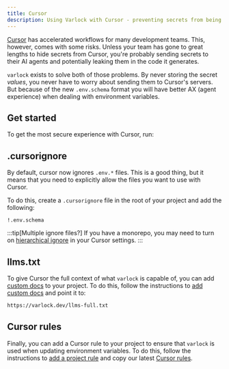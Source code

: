 ```yaml
---
title: Cursor
description: Using Varlock with Cursor - preventing secrets from being leaked to y
---
```



[Cursor](https://www.cursor.com/) has accelerated workflows for many development teams. This, however, comes with some risks. Unless your team has gone to great lengths to hide secrets from Cursor, you're probably sending secrets to their AI agents and potentially leaking them in the code it generates. 

`varlock` exists to solve both of those problems. By never storing the secret _values_, you never have to worry about sending them to Cursor's servers. But because of the new `.env.schema` format you will have better AX (agent experience) when dealing with environment variables. 

## Get started

To get the most secure experience with Cursor, run: 

<InitCommand />

## .cursorignore

By default, cursor now ignores `.env.*` files. This is a good thing, but it means that you need to explicitly allow the files you want to use with Cursor. 

To do this, create a `.cursorignore` file in the root of your project and add the following:

```
!.env.schema
```

:::tip[Multiple ignore files?]
If you have a monorepo, you may need to turn on [hierarchical ignore](https://docs.cursor.com/context/ignore-files#hierarchical-ignore) in your Cursor settings.
:::

## llms.txt

To give Cursor the full context of what `varlock` is capable of, you can add [custom docs](https://docs.cursor.com/context/@-symbols/@-docs) to your project. To do this, follow the instructions to [add custom docs](https://docs.cursor.com/context/@-symbols/@-docs#add-custom-docs) and point it to: 

```txt
https://varlock.dev/llms-full.txt
```

## Cursor rules

Finally, you can add a Cursor rule to your project to ensure that `varlock` is used when updating environment variables. To do this, follow the instructions to [add a project rule](https://docs.cursor.com/context/rules#project-rules) and copy our latest [Cursor rules](https://github.com/dmno-dev/varlock/blob/main/.cursor/rules/varlock.mdc).